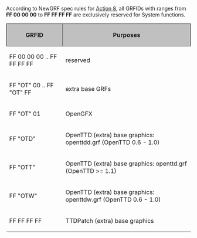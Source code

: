According to NewGRF spec rules for [https://newgrf-specs.tt-wiki.net/wiki/Action8#GRFID Action 8], all GRFIDs with ranges from '''FF 00 00 00''' to '''FF FF FF FF''' are exclusively reserved for System functions. 

{| 
! style="background: #c0c0c0; border: 1px solid #000;"| GRFID
! style="background: #c0c0c0; border: 1px solid #000;"|Purposes
|-
|FF 00 00 00 .. FF FF FF FF||reserved
|-
|FF "OT" 00 .. FF "OT" FF||extra base GRFs
|-
|FF "OT" 01|| OpenGFX
|-
|FF "OTD"|| OpenTTD (extra) base graphics: openttdd.grf (OpenTTD 0.6 - 1.0)
|-
|FF "OTT"|| OpenTTD (extra) base graphics: openttd.grf (OpenTTD >= 1.1)
|-
|FF "OTW"|| OpenTTD (extra) base graphics: openttdw.grf (OpenTTD 0.6 - 1.0)
|-
|FF FF FF FF|| TTDPatch (extra) base graphics
|}